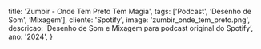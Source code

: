   title: 'Zumbir - Onde Tem Preto Tem Magia',
  tags: ['Podcast', ‘Desenho de Som',  ‘Mixagem’],
  cliente: 'Spotify',
  image: 'zumbir_onde_tem_preto.png',
  descricao: 'Desenho de Som e Mixagem para podcast original do Spotify’,
  ano: '2024',
}

# 
